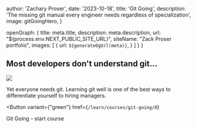 
  author: 'Zachary Proser',
  date: '2023-10-18',
  title: 'Git Going', 
  description: 'The missing git manual every engineer needs regardless of specialization',
  image: gitGoingHero, 
}

  openGraph: {
    title: meta.title,
    description: meta.description,
    url: "${process.env.NEXT_PUBLIC_SITE_URL}", 
    siteName: "Zack Proser portfolio",
    images: [
      {
        url: `${generateOgUrl(meta)}`,
      }
    ]
  }
}


## Most developers don't understand git... 

<img src={gitGoingHero.src} />

Yet everyone needs git. Learning git well is one of the best ways to differentiate yourself to hiring managers.

<Button 
  variant={"green"}
  href={`/learn/courses/git-going/0`}
>
Git Going - start course
</Button>

